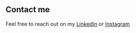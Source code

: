 ## Contact me

Feel free to reach out on my <a href="https://linkedin.com/in/nik3348">LinkedIn</a> or <a href="https://instagram.com/nik3348">Instagram</a> 